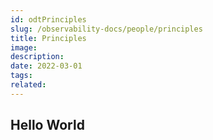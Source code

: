 ---
id: odtPrinciples
slug: /observability-docs/people/principles
title: Principles
image:
description:
date: 2022-03-01
tags:
related:
---

## Hello World
